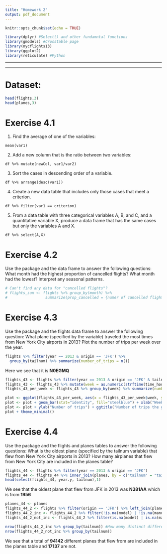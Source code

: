 ```yaml
---
title: "Homework 2"
output: pdf_document
---
```


```r
knitr::opts_chunk$set(echo = TRUE)

library(dplyr) #Select() and other fundamntal functions
library(gmodels) #Crosstable page
library(nycflights13)
library(ggplot2)
library(reticulate) #Python

```

--------------------------------------

\begin{center}
\textbf{Ola Tranum Arnegaard - 12/08/2019}
\end{center}

--------------------------------------

\textit{\textbf{1)} Read Chapters 4 \newline\newline \textbf{2)} Please use the text book "Modern Data Science with R" and complete the following exercises: Chapter 4 Page 88  4.1,4.2,4.3,4.4}

# Dataset:
```r
head(flights,3)
head(planes,3)
``` 

# Exercise 4.1

\textit{Each of these tasks can be performed using a single data verb. For each task, say which
verb it is:}

1. Find the average of one of the variables:
```{}
mean(var1)
``` 
2. Add a new column that is the ratio between two variables:
```{}
df %>% mutate(newCol, var1/var2)
``` 
3. Sort the cases in descending order of a variable.
```{}
df %>% arrange(desc(var1))
``` 
4. Create a new data table that includes only those cases that meet a criterion.
```{}
df %>% filter(var1 == criterion)
``` 
5. From a data table with three categorical variables A, B, and C, and a quantitative
variable X, produce a data frame that has the same cases but only the variables A
and X.
```{}
df %>% select(A,X)
``` 

# Exercise 4.2

Use the \texttt{nycflights13} package and the \texttt{flights} data frame to answer the following questions: What month had the highest proportion of cancelled flights? What month had the lowest? Interpret any seasonal patterns.
```r
# Can't find any data for "cancelled flights"?
# flights_sum <- flights %>% group_by(month) %>% 
#                 summarize(prop_cancelled = {numer of cancelled flights each month}/n())
``` 

# Exercise 4.3

Use the \texttt{nycflights13} package and the flights data frame to answer the following question: What plane (specified by the \texttt{tailnum} variable) traveled the most times from New York City airports in 2013? Plot the number of trips per week over the year.

```r
flights %>% filter(year == 2013 & origin == 'JFK') %>% 
  group_by(tailnum) %>% summarize(number_of_trips = n())
``` 
Here we see that it is \texttt{tailnum} **N0EGMQ**
```r
flights_43 <- flights %>% filter(year == 2013 & origin == 'JFK' & tailnum == 'N0EGMQ')
flights_43 <- flights_43 %>% mutate(week = as.numeric(strftime(time_hour, format = "%V")))
flights_43_per_week <- flights_43 %>% group_by(week) %>% summarize(number_of_trips = n())

plot <- ggplot(flights_43_per_week, aes(x = flights_43_per_week$week, y = flights_43_per_week$number_of_trips))
plot <- plot + geom_bar(stat="identity", fill="steelblue") + xlab("Week number")
plot <- plot + ylab("Number of trips") + ggtitle("Number of trips the given week - N0EGMQ")
plot + theme_minimal()
``` 

# Exercise 4.4

Use the \texttt{nycflights13} package and the flights and planes tables to answer the following questions: What is the oldest plane (specified by the tailnum variable) that flew from New York City airports in 2013? How many airplanes that flew from New York City are included in the planes table?

```r
flights_44 <- flights %>% filter(year == 2013 & origin == 'JFK')
flights_44 <- flights_44 %>% inner_join(planes, by = c("tailnum" = "tailnum")) %>% arrange(year.y)
head(select(flights_44, year.y, tailnum),1)
``` 
We see that the oldest plane that flew from JFK in 2013 was **N381AA** which is from **1956**
```r
planes_44 <- planes
flights_44_2 <- flights %>% filter(origin == 'JFK') %>% left_join(planes_44, by = c("tailnum" = "tailnum"))
flights_44_2_inc <- flights_44_2 %>% filter(!is.na(model) | !is.na(manufacturer)) #Are the joined columns empty? I.e. are there no math in flights_44_2 from planes?
flights_44_2_not_inc <- flights_44_2 %>% filter(is.na(model) | is.na(manufacturer))

nrow(flights_44_2_inc %>% group_by(tailnum)) #How many distinct different airplanes
nrow(flights_44_2_not_inc %>% group_by(tailnum))
``` 
We see that a total of **94142** different planes that flew from \texttt{JFK} are included in the planes table and **17137** are not.



